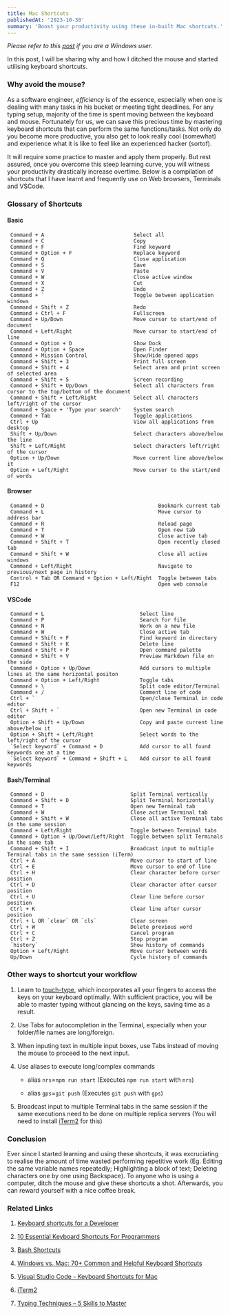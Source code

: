 ```yaml
---
title: Mac Shortcuts
publishedAt: '2023-10-30'
summary: 'Boost your productivity using these in-built Mac shortcuts.'
---
```

*Please refer to this [post](/blog/windows-shortcuts) if you are a Windows user.*

In this post, I will be sharing why and how I ditched the mouse and started utilising keyboard shortcuts.

### Why avoid the mouse?
As a software engineer, *efficiency* is of the essence, especially when one is dealing with many tasks in his bucket or meeting tight deadlines. For any typing setup, majority of the time is spent moving between the keyboard and mouse. Fortunately for us, we can save this precious time by mastering keyboard shortcuts that can perform the same functions/tasks. Not only do you become more productive, you also get to look really cool (somewhat) and experience what it is like to feel like an experienced hacker (sortof).

It will require some practice to master and apply them properly. But rest assured, once you overcome this steep learning curve, you will witness your productivity drastically increase overtime. Below is a compilation of shortcuts that I have learnt and frequently use on Web browsers, Terminals and VSCode.

### Glossary of Shortcuts

#### Basic
```                                                                                         
 Command + A                             Select all                                                          
 Command + C                             Copy                                                                
 Command + F                             Find keyword                                                        
 Command + Option + F                    Replace keyword                                                     
 Command + Q                             Close application                                                   
 Command + S                             Save                                                                
 Command + V                             Paste                                                               
 Command + W                             Close active window                                                 
 Command + X                             Cut                                                                 
 Command + Z                             Undo                                                                
 Command + `                             Toggle between application windows                                  
 Command + Shift + Z                     Redo                                                                
 Command + Ctrl + F                      Fullscreen                                                          
 Command + Up/Down                       Move cursor to start/end of document                                
 Command + Left/Right                    Move cursor to start/end of line                                    
 Command + Option + D                    Show Dock                                                           
 Command + Option + Space                Open Finder                                                         
 Command + Mission Control               Show/Hide opened apps                                               
 Command + Shift + 3                     Print full screen                                                   
 Command + Shift + 4                     Select area and print screen of selected area                       
 Command + Shift + 5                     Screen recording                                                    
 Command + Shift + Up/Down               Select all characters from cursor to the top/bottom of the document 
 Command + Shift + Left/Right            Select all characters left/right of the cursor                      
 Command + Space + 'Type your search'    System search                                                       
 Command + Tab                           Toggle applications                                                 
 Ctrl + Up                               View all applications from desktop                                  
 Shift + Up/Down                         Select characters above/below the line                              
 Shift + Left/Right                      Select characters left/right of the cursor                          
 Option + Up/Down                        Move current line above/below it                                    
 Option + Left/Right                     Move cursor to the start/end of words                               

```
#### Browser                   
```
 Comamnd + D                                     Bookmark current tab                      
 Command + L                                     Move cursor to address bar                
 Command + R                                     Reload page                               
 Command + T                                     Open new tab                              
 Command + W                                     Close active tab                          
 Command + Shift + T                             Open recently closed tab                  
 Command + Shift + W                             Close all active windows                  
 Command + Left/Right                            Navigate to previous/next page in history 
 Control + Tab OR Command + Option + Left/Right  Toggle between tabs                       
 F12                                             Open web console                          
```

#### VSCode
```                                                                                   
 Command + L                               Select line                                                  
 Command + P                               Search for file                                              
 Command + N                               Work on a new file                                           
 Command + W                               Close active tab                                             
 Command + Shift + F                       Find keyword in directory                                    
 Command + Shift + K                       Delete line                                                  
 Command + Shift + P                       Open command palette                                         
 Command + Shift + V                       Preview Markdown file on the side                            
 Command + Option + Up/Down                Add cursors to multiple lines at the same horizontal positon 
 Command + Option + Left/Right             Toggle tabs                                                  
 Command + \                               Split code editor/Terminal                                   
 Command + /                               Comment line of code                                         
 Ctrl + `                                  Open/close Terminal in code editor                           
 Ctrl + Shift + `                          Open new Terminal in code editor                             
 Option + Shift + Up/Down                  Copy and paste current line above/below it                   
 Option + Shift + Left/Right               Select words to the left/right of the cursor                 
 `Select keyword` + Command + D            Add cursor to all found keywords one at a time               
 `Select keyword` + Command + Shift + L    Add cursor to all found keywords                             
```

#### Bash/Terminal
```
 Command + D                            Split Terminal vertically                                                         
 Command + Shift + D                    Split Terminal horizontally                                                       
 Command + T                            Open new Terminal tab                                                             
 Command + W                            Close active Terminal tab                                                         
 Command + Shift + W                    Close all active Terminal tabs in the same session                                
 Command + Left/Right                   Toggle between Terminal tabs                                                      
 Command + Option + Up/Down/Left/Right  Toggle between split Terminals in the same tab                                    
 Command + Shift + I                    Broadcast input to multiple Terminal tabs in the same session (iTerm) 
 Ctrl + A                               Move cursor to start of line                                                      
 Ctrl + E                               Move cursor to end of line                                                        
 Ctrl + H                               Clear character before cursor position                                            
 Ctrl + D                               Clear character after cursor position                                             
 Ctrl + U                               Clear line before cursor position                                                 
 Ctrl + K                               Clear line after cursor position                                                  
 Ctrl + L OR `clear` OR `cls`           Clear screen                                                                      
 Ctrl + W                               Delete previous word                                                              
 Ctrl + C                               Cancel program                                                                    
 Ctrl + Z                               Stop program                                                                      
 `history`                              Show history of commands                                                          
 Option + Left/Right                    Move cursor between words                                                         
 Up/Down                                Cycle history of commands                                                         
```

### Other ways to **shortcut** your workflow
1. Learn to [touch-type](https://www.typinglounge.com/typing-techniques), which incorporates all your fingers to access the keys on your keyboard optimally. With sufficient practice, you will be able to master typing without glancing on the keys, saving time as a result.

2. Use Tabs for autocompletion in the Terminal, especially when your folder/file names are long/foreign.

3. When inputing text in multiple input boxes, use Tabs instead of moving the mouse to proceed to the next input.

4. Use aliases to execute long/complex commands

    - alias `nrs`=`npm run start` (Executes `npm run start` with `nrs`)
    
    - alias `gps`=`git push` (Executes `git push` with `gps`)

5. Broadcast input to multiple Terminal tabs in the same session if the same executions need to be done on multiple replica servers (You will need to install [iTerm2](https://iterm2.com/) for this)

### Conclusion
Ever since I started learning and using these shortcuts, it was excruciating to realise the amount of time wasted performing repetitive work (Eg. Editing the same variable names repeatedly; Highlighting a block of text; Deleting characters one by one using Backspace).
To anyone who is using a computer, ditch the mouse and give these shortcuts a shot. Afterwards, you can reward yourself with a nice coffee break.

### Related Links
1. [Keyboard shortcuts for a Developer](https://itnext.io/keyboard-shortcuts-for-a-developer-e6d1203774f6)

2. [10 Essential Keyboard Shortcuts For Programmers](https://blog.webdevsimplified.com/2020-08/10-best-keyboard-shortcuts/)

3. [Bash Shortcuts](https://kapeli.com/cheat_sheets/Bash_Shortcuts.docset/Contents/Resources/Documents/index)

4. [Windows vs. Mac: 70+ Common and Helpful Keyboard Shortcuts](https://www.makeuseof.com/windows-vs-mac-shortcuts/)

5. [Visual Studio Code - Keyboard Shortcuts for Mac](https://code.visualstudio.com/shortcuts/keyboard-shortcuts-macos.pdf)

6. [iTerm2](https://iterm2.com/)

7. [Typing Techniques – 5 Skills to Master](https://www.typinglounge.com/typing-techniques)
